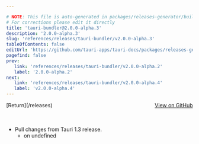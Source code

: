 ```yaml
---

# NOTE: This file is auto-generated in packages/releases-generator/build.ts
# For corrections please edit it directly
title: 'tauri-bundler@2.0.0-alpha.3'
description: '2.0.0-alpha.3'
slug: 'references/releases/tauri-bundler/v2.0.0-alpha.3'
tableOfContents: false
editUrl: 'https://github.com/tauri-apps/tauri-docs/packages/releases-generator/build.ts'
pagefind: false
prev:
   link: 'references/releases/tauri-bundler/v2.0.0-alpha.2'
   label: '2.0.0-alpha.2'
next:
   link: 'references/releases/tauri-bundler/v2.0.0-alpha.4'
   label: 'v2.0.0-alpha.4'
---
```


<div style="margin-bottom:3rem; display: flex; justify-content: space-between; align-items: center"><span>[Return](/releases)</span><span><a href="https://github.com/tauri-apps/tauri/releases/tag/tauri-bundler-v2.0.0-alpha.3">View on GitHub</a></span></div>

- Pull changes from Tauri 1.3 release.
  - [](https://www.github.com/tauri-apps/tauri/commit/undefined)  on undefined

